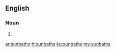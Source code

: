 ==English==

===Noun===
{{head|en}}

# {{plural of|sunbath}}

[[ar:sunbaths]]
[[fr:sunbaths]]
[[ku:sunbaths]]
[[my:sunbaths]]